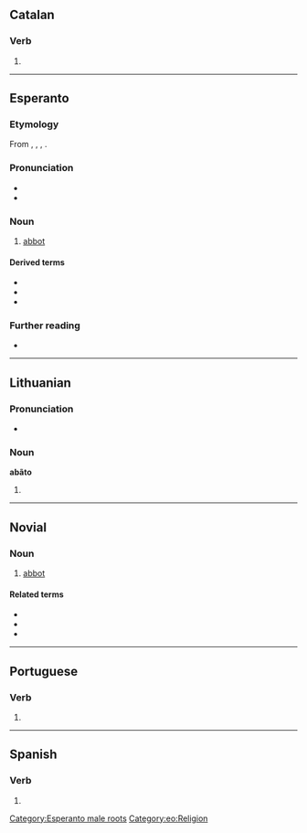 {{also|Abato}}
==Catalan==

===Verb===
{{head|ca|verb form}}

# {{ca-verb form of|p=1|n=sg|t=pres|m=ind|abatre}}

----

==Esperanto==

===Etymology===
From {{etyl|en|eo}} {{m|en|abbot}}, {{etyl|de|eo}} {{m|de|Abt}}, {{etyl|ru|eo}} {{m|ru|абба́т}}, {{etyl|it|eo}} {{m|it|abate}}.

===Pronunciation===
* {{IPA|/aˈbato/|lang=eo}}
* {{hyphenation|a|ba|to|lang=eo}}

===Noun===
{{eo-head}}

# [[abbot]]

====Derived terms====
* {{l|eo|abateco||[[abbacy]]}}
* {{l|eo|abatejo||[[abbey]]}}
* {{l|eo|abatino||[[abbess]]}}

===Further reading===
* {{R:Zamenhof 1905|abat'}}

{{Universala Vortaro}}

[[Category:Esperanto male roots]]
[[Category:eo:Religion]]

----

==Lithuanian==

===Pronunciation===
* {{IPA|[ɐˈbaː.toː]|lang=lt}}

===Noun===
'''abãto''' {{g|m}}

# {{lt-form-noun|g|s|abatas}}

----

==Novial==

===Noun===
{{nov-noun}}

# [[abbot]]

====Related terms====
* {{l|nov|abate|gloss=abbot or abbess}}
* {{l|nov|abata|gloss=abbess}}
* {{l|nov|abatia|gloss=abbey}}

----

==Portuguese==

===Verb===
{{pt-verb-form}}

# {{inflection of|abater||1|s|pres|indc|lang=pt}}

----

==Spanish==

===Verb===
{{head|es|verb form}}

# {{es-verb form of|ending=ir|mood=indicative|tense=present|pers=1|number=singular|abatir}}